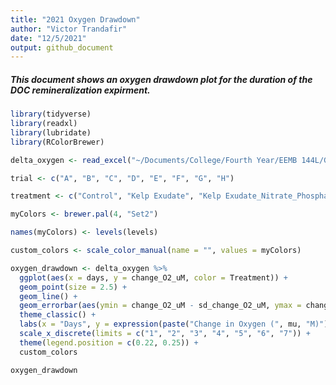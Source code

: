 ```yaml
---
title: "2021 Oxygen Drawdown"
author: "Victor Trandafir"
date: "12/5/2021"
output: github_document
---
```


##### This document shows an oxygen drawdown plot for the duration of the DOC remineralization expirment.

```r

library(tidyverse)
library(readxl)
library(lubridate)
library(RColorBrewer)

```

```r

delta_oxygen <- read_excel("~/Documents/College/Fourth Year/EEMB 144L/Github/144l_students_2021/Input_Data/week10/delta_oxygen.xlsx")

trial <- c("A", "B", "C", "D", "E", "F", "G", "H")

treatment <- c("Control", "Kelp Exudate", "Kelp Exudate_Nitrate_Phosphate", "Glucose_Nitrate_Phosphate")

myColors <- brewer.pal(4, "Set2")

names(myColors) <- levels(levels)

custom_colors <- scale_color_manual(name = "", values = myColors)

oxygen_drawdown <- delta_oxygen %>%
  ggplot(aes(x = days, y = change_O2_uM, color = Treatment)) +
  geom_point(size = 2.5) +
  geom_line() +
  geom_errorbar(aes(ymin = change_O2_uM - sd_change_O2_uM, ymax = change_O2_uM + sd_change_O2_uM, width = 0.1)) +
  theme_classic() +
  labs(x = "Days", y = expression(paste("Change in Oxygen (", mu, "M)")), fill = "Legend") +
  scale_x_discrete(limits = c("1", "2", "3", "4", "5", "6", "7")) +
  theme(legend.position = c(0.22, 0.25)) +
  custom_colors

oxygen_drawdown

```
